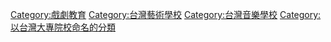 {{Catmore|國立臺北藝術大學}}

[[Category:戲劇教育|Category:戲劇教育]]
[[Category:台灣藝術學校|Category:台灣藝術學校]]
[[Category:台灣音樂學校|Category:台灣音樂學校]]
[[Category:以台灣大專院校命名的分類|Category:以台灣大專院校命名的分類]]